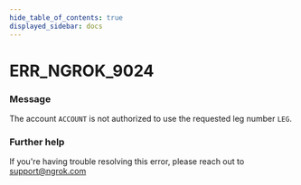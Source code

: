 ```yaml
---
hide_table_of_contents: true
displayed_sidebar: docs
---
```



# ERR_NGROK_9024

### Message
The account `ACCOUNT` is not authorized to use the requested leg number `LEG`.

<ErrorDetails error='err_ngrok_9024' />


### Further help
If you're having trouble resolving this error, please reach out to [support@ngrok.com](mailto:support@ngrok.com?subject=Help%20with%20ERR_NGROK_9024)

